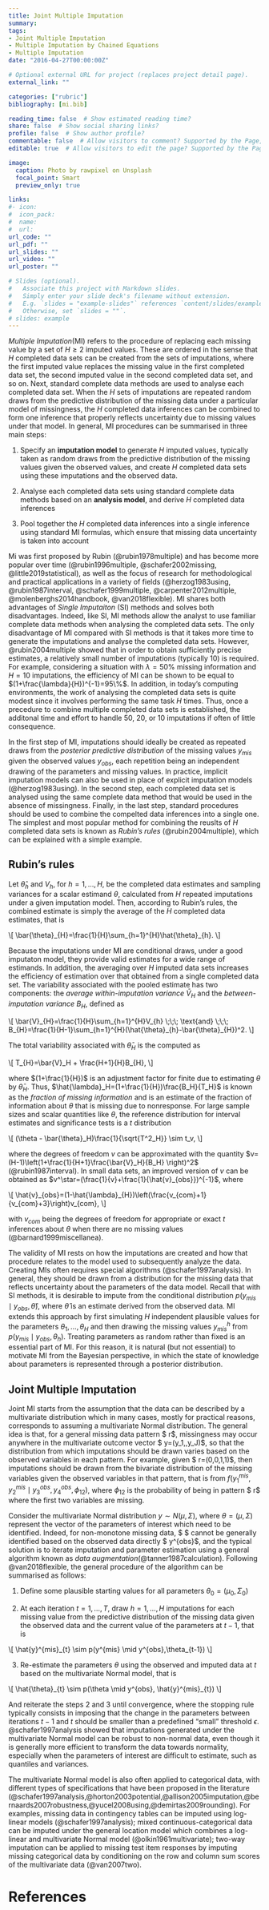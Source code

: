 ```yaml
---
title: Joint Multiple Imputation 
summary: 
tags:
- Joint Multiple Imputation
- Multiple Imputation by Chained Equations
- Multiple Imputation
date: "2016-04-27T00:00:00Z"

# Optional external URL for project (replaces project detail page).
external_link: ""

categories: ["rubric"]
bibliography: [mi.bib]

reading_time: false  # Show estimated reading time?
share: false  # Show social sharing links?
profile: false  # Show author profile?
commentable: false  # Allow visitors to comment? Supported by the Page, Post, and Docs content types.
editable: true  # Allow visitors to edit the page? Supported by the Page, Post, and Docs content types.

image:
  caption: Photo by rawpixel on Unsplash
  focal_point: Smart
  preview_only: true

links:
#- icon: 
#  icon_pack: 
#  name: 
#  url: 
url_code: ""
url_pdf: ""
url_slides: ""
url_video: ""
url_poster: ""

# Slides (optional).
#   Associate this project with Markdown slides.
#   Simply enter your slide deck's filename without extension.
#   E.g. `slides = "example-slides"` references `content/slides/example-slides.md`.
#   Otherwise, set `slides = ""`.
# slides: example
---
```


*Multiple Imputation*(MI) refers to the procedure of replacing each missing value by a set of $H\geq 2$ imputed values. These are ordered in the sense that $H$ completed data sets can be created from the sets of imputations, where the first imputed value replaces the missing value in the first completed data set, the second imputed value in the second completed data set, and so on. Next, standard complete data methods are used to analyse each completed data set. When the $H$ sets of imputations are repeated random draws from the predictive distribution of the missing data under a particular model of missingness, the $H$ completed data inferences can be combined to form one inference that properly reflects uncertainty due to missing values under that model. In general, MI procedures can be summarised in three main steps:

1. Specify an **imputation model** to generate $H$ imputed values, typically taken as random draws from the predictive distribution of the missing values given the observed values, and create $H$ completed data sets using these imputations and the observed data.

2. Analyse each completed data sets using standard complete data methods based on an **analysis model**, and derive $H$ completed data inferences

3. Pool together the $H$ completed data inferences into a single inference using standard MI formulas, which ensure that missing data uncertainty is taken into account 


Mi was first proposed by Rubin (@rubin1978multiple) and has become more popular over time (@rubin1996multiple, @schafer2002missing, @little2019statistical),  as well as the focus of research for methodological and practical applications in a variety of fields (@herzog1983using, @rubin1987interval, @schafer1999multiple, @carpenter2012multiple, @molenberghs2014handbook, @van2018flexible). MI shares both advantages of *Single Imputaiton* (SI) methods and solves both disadvantages. Indeed, like SI, MI methods allow the analyst to use familiar complete data methods when analysing the completed data sets. The only disadvantage of MI compared with SI methods is that it takes more time to generate the imputations and analyse the completed data sets. However, @rubin2004multiple showed that in order to obtain sufficiently precise estimates, a relatively small number of imputations (typically $10$) is required. For example, considering a situation with $\lambda=50\%$ missing information and $H=10$ imputations, the efficiency of MI can be shown to be equal to $(1+\frac{\lambda}{H})^{-1}=95\%$. In addition, in today's computing environments, the work of analysing the completed data sets is quite modest since it involves performing the same task $H$ times. Thus, once a precedure to combine multiple completed data sets is established, the additonal time and effort to handle $50$, $20$, or $10$ imputations if often of little consequence.   

In the first step of MI, imputations should ideally be created as repeated draws from the *posterior predictive distribution* of the missing values $y_{mis}$ given the observed values $y_{obs}$, each repetition being an independent drawing of the parameters and missing values. In practice, implicit imputation models can also be used in place of explicit imputation models (@herzog1983using). In the second step, each completed data set is analysed using the same complete data method that would be used in the absence of missingness. Finally, in the last step, standard procedures should be used to combine the compelted data inferences into a single one. The simplest and most popular method for combining the reuslts of $H$ completed data sets is known as *Rubin's rules* (@rubin2004multiple), which can be explained with a simple example.

## Rubin's rules

Let $\hat{\theta}_h$ and $V_h$, for $h=1,\ldots,H$, be the completed data estimates and sampling variances for a scalar estimand $\theta$, calculated from $H$ repeated imputations under a given imputation model. Then, according to Rubin's rules, the combined estimate is simply the average of the $H$ completed data estimates, that is

\\[
\\bar{\\theta}\_{H}=\\frac{1}{H}\\sum\_{h=1}\^{H}\\hat{\\theta}\_{h}.
\\]

Because the imputations under MI are conditional draws, under a good imputaton model, they provide valid estimates for a wide range of estimands. In addition, the averaging over $H$ imputed data sets increases the efficiency of estimation over that obtained from a single completed data set. The variability associated with the pooled estimate has two components: the *average within-imputation variance* $\bar{V}_H$ and the *between-imputation variance* $B_H$, defined as

\\[
\\bar{V}\_{H}=\\frac{1}{H}\\sum\_{h=1}\^{H}V\_{h} \\;\\;\\; \\text{and} \\;\\;\\; B\_{H}=\\frac{1}{H-1}\\sum\_{h=1}\^{H}(\\hat{\\theta}\_{h}-\\bar{\\theta}\_{H})\^2.
\\]

The total variability associated with $\bar{\theta}_H$ is the computed as

\\[
T\_{H}=\\bar{V}\_H + \\frac{H+1}{H}B\_{H},
\\]

where $(1+\frac{1}{H})$ is an adjustment factor for finite due to estimating $\theta$ by $\bar{\theta}_H$. Thus, $\hat{\lambda}_H=(1+\frac{1}{H})\frac{B_H}{T_H}$ is known as the *fraction of missing information* and is an estimate of the fraction of information about $\theta$ that is missing due to nonresponse. For large sample sizes and scalar quantities like $\theta$, the reference distribution for interval estimates and significance tests is a $t$ distribution 

\\[
(\\theta - \\bar{\\theta}\_H)\\frac{1}{\\sqrt{T\^2\_H}} \\sim t\_v, 
\\]

where the degrees of freedom $v$ can be approximated with the quantity $v=(H-1)\left(1+\frac{1}{H+1}\frac{\bar{V}_H}{B_H} \right)^2$ (@rubin1987interval). In small data sets, an improved version of $v$ can be obtained as $v^\star=(\frac{1}{v}+\frac{1}{\hat{v}_{obs}})^{-1}$, where

\\[
\\hat{v}\_{obs}=(1-\\hat{\\lambda}\_{H})\\left(\\frac{v\_{com}+1}{v\_{com}+3}\\right)v\_{com},
\\]

with $v_{com}$ being the degrees of freedom for appropriate or exact $t$ inferences about $\theta$ when there are no missing values (@barnard1999miscellanea). 

The validity of MI rests on how the imputations are created and how that procedure relates to the model used to subsequently analyze the data. Creating MIs often requires special algorithms (@schafer1997analysis). In general, they should be drawn from a distribution for the missing data that reflects uncertainty about the parameters of the data model.  Recall that with SI methods, it is desirable to impute from the conditional distribution $p(y_{mis}\mid y_{obs},\hat{\theta})$, where $\hat{\theta}$ is an estimate derived from the observed data. MI extends this approach by first simulating $H$ independent plausible values for the parameters $\theta_1,\ldots,\theta_H$ and then drawing the missing values $y_{mis}^h$ from $p(y_{mis}\mid y_{obs}, \theta_h)$. Treating parameters as random rather than fixed is
an essential part of MI. For this reason, it is natural (but not essential) to motivate MI from the Bayesian perspective, in which the state of knowledge about parameters is represented through a posterior distribution.


## Joint Multiple Imputation

Joint MI starts from the assumption that the data can be described by a multivariate distribution which in many cases, mostly for practical reasons, corresponds to assuming a multivariate Normal distribution. The general idea is that, for a general missing data pattern $ r$, missingness may occur anywhere in the multivariate outcome vector $ y=(y_1,\ldots,y_J)$, so that the distribution from which imputations should be drawn varies based on the observed variables in each pattern. For example, given $ r=(0,0,1,1)$, then imputations should be drawn from the bivariate distribution of the missing variables given the observed variables in that pattern, that is from $f(y^{mis}_1,y^{mis}_2 \mid y^{obs}_3, y^{obs}_4, \phi_{12})$, where $\phi_{12}$ is the probability of being in pattern $ r$ where the first two variables are missing.   


Consider the multivariate Normal distribution $y \sim N(\mu,\Sigma)$, where $\theta=(\mu,\Sigma)$ represent the vector of the parameters of interest which need to be identified. Indeed, for non-monotone missing data, $ \theta$ cannot be generally identified based on the observed data directly $ y^{obs}$, and the typical solution is to iterate imputation and parameter estimation using a general algorithm known as *data augmentation*(@tanner1987calculation). Following @van2018flexible, the general procedure of the algorithm can be summarised as follows:

1. Define some plausible starting values for all parameters $\theta_0=(\mu_0,\Sigma_0)$ 

2. At each iteration $t=1,\ldots,T$, draw $h=1,\ldots,H$ imputations for each missing value from the predictive distribution of the missing data given the observed data and the current value of the parameters at $t-1$, that is  

\\[
\\hat{y}\^{mis}\_{t} \\sim p(y\^{mis} \\mid y\^{obs},\\theta\_{t-1})
\\]

3. Re-estimate the parameters $\theta$ using the observed and imputed data at $t$ based on the multivariate Normal model, that is 

\\[
\\hat{\\theta}\_{t} \\sim p(\\theta \\mid y\^{obs}, \\hat{y}\^{mis}\_{t})
\\]

And reiterate the steps 2 and 3 until convergence, where the stopping rule typically consists in imposing that the change in the parameters between iterations $t-1$ and $t$ should be smaller than a predefined "small" threshold $\epsilon$. @schafer1997analysis showed that imputations generated under the multivariate Normal model can be robust to non-normal data, even though it is generally more efficient to transform the data towards normality, especially when the parameters of interest are difficult to estimate, such as quantiles and variances.


The multivariate Normal model is also often applied to categorical data, with different types of specifications that have been proposed in the literature (@schafer1997analysis,@horton2003potential,@allison2005imputation,@bernaards2007robustness,@yucel2008using,@demirtas2009rounding). For examples, missing data in contingency tables can be imputed using log-linear models (@schafer1997analysis); mixed continuous-categorical data can be imputed under the general location model which combines a log-linear and multivariate Normal model (@olkin1961multivariate); two-way imputation can be applied to missing test item responses by imputing missing categorical data by conditioning on the row and column sum scores of the multivariate data (@van2007two).



# References
